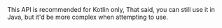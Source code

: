 <Warning>
This API is recommended for Kotlin only, That said, you can still use it in Java, but it'd be more complex when attempting to use.
</Warning>
